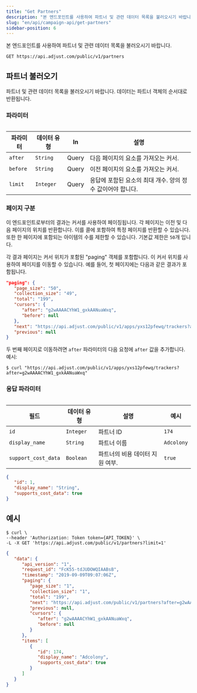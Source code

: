 ```yaml
---
title: "Get Partners"
description: "본 엔드포인트를 사용하여 파트너 및 관련 데이터 목록을 불러오시기 바랍니다."
slug: "en/api/campaign-api/get-partners"
sidebar-position: 6
---
```

본 엔드포인트를 사용하여 파트너 및 관련 데이터 목록을 불러오시기 바랍니다.

```http
GET https://api.adjust.com/public/v1/partners
```

파트너 불러오기
--------

파트너 및 관련 데이터 목록을 불러오시기 바랍니다. 데이터는 파트너 객체의 순서대로 반환됩니다.

### 파라미터

<table> 

|   파라미터   |  데이터 유형   |  In   |                 설명                 |
|----------|-----------|-------|------------------------------------|
| `after`  | `String`  | Query | 다음 페이지의 요소를 가져오는 커서.               |
| `before` | `String`  | Query | 이전 페이지의 요소를 가져오는 커서.               |
| `limit`  | `Integer` | Query | 응답에 포함된 요소의 최대 개수. 양의 정수 값이어야 합니다. |

</Table> 

### 페이지 구분

이 엔드포인트로부터의 결과는 커서를 사용하여 페이징됩니다. 각 페이지는 이전 및 다음 페이지의 위치를 반환합니다. 이를 콜에 포함하여 특정 페이지를 반환할 수 있습니다. 또한 한 페이지에 포함되는 아이템의 수를 제한할 수 있습니다. 기본값 제한은 `50`개 입니다.

각 결과 페이지는 커서 위치가 포함된 "paging" 객체를 포함합니다. 이 커서 위치를 사용하여 페이지를 이동할 수 있습니다. 예를 들어, 첫 페이지에는 다음과 같은 결과가 포함됩니다.

```json
"paging": {
   "page_size": "50",
   "collection_size": "49",
   "total": "199",
   "cursors": {
      "after": "g2wAAAACYhW1_gxkAANuaWxq",
      "before": null
   },
   "next": "https://api.adjust.com/public/v1/apps/yxs12pfewq/trackers?after=g2wAAAACYhW1_gxkAANuaWxq&limit=50",
   "previous": null
}
```

두 번째 페이지로 이동하려면 `after` 파라미터의 다음 요청에 `after` 값을 추가합니다. 예시:

```console
$ curl "https://api.adjust.com/public/v1/apps/yxs12pfewq/trackers?after=g2wAAAACYhW1_gxkAANuaWxq"
```

### 응답 파라미터

<table> 

|         필드          |  데이터 유형   |         설명         |     예시     |
|---------------------|-----------|--------------------|------------|
| `id`                | `Integer` | 파트너 ID             | `174`      |
| `display_name`      | `String`  | 파트너 이름             | `Adcolony` |
| `support_cost_data` | `Boolean` | 파트너의 비용 데이터 지원 여부. | `true`     |

</Table> 

```json
{
   "id": 1,
   "display_name": "String",
   "supports_cost_data": true
}
```

예시
---

```console
$ curl \
--header 'Authorization: Token token={API_TOKEN}' \
-L -X GET 'https://api.adjust.com/public/v1/partners?limit=1'
```

```json
{
   "data": {
      "api_version": "1",
      "request_id": "FcK55-tdJUDOWQIAABsB",
      "timestamp": "2019-09-09T09:07:06Z",
      "paging": {
         "page_size": "1",
         "collection_size": "1",
         "total": "199",
         "next": "https://api.adjust.com/public/v1/partners?after=g2wAAAACYhW1_gxkAANuaWxq&limit=1",
         "previous": null,
         "cursors": {
            "after": "g2wAAAACYhW1_gxkAANuaWxq",
            "before": null
         }
      },
      "items": [
         {
            "id": 174,
            "display_name": "Adcolony",
            "supports_cost_data": true
         }
      ]
   }
}
```

